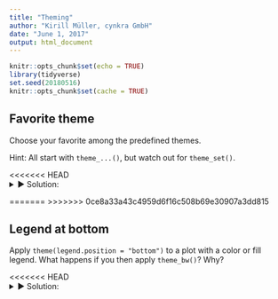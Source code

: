```yaml
---
title: "Theming"
author: "Kirill Müller, cynkra GmbH"
date: "June 1, 2017"
output: html_document
---
```


```r
knitr::opts_chunk$set(echo = TRUE)
library(tidyverse)
set.seed(20180516)
knitr::opts_chunk$set(cache = TRUE)
```

## Favorite theme

Choose your favorite among the predefined themes.

Hint: All start with `theme_...()`, but watch out for `theme_set()`.

<<<<<<< HEAD
<details>
<summary>&#x25BA; Solution:</summary>
=======
>>>>>>> 0ce8a33a43c4959d6f16c508b69e30907a3dd815
For presentations, `theme_bw()` or `theme_minimal()` look useful:

```r
ggplot(data = mpg) +
  theme_bw() +
  geom_jitter(mapping = aes(x = displ, y = hwy, color = class)) +
  scale_x_continuous(name = "Displacement") +
  scale_y_continuous(name = "Fuel economy [miles per gallon]") +
  scale_color_brewer(name = "Car class", palette = "Set2")

ggplot(data = mpg) +
  theme_minimal() +
  geom_jitter(mapping = aes(x = displ, y = hwy, color = class)) +
  scale_x_continuous(name = "Displacement") +
  scale_y_continuous(name = "Fuel economy [miles per gallon]") +
  scale_color_brewer(name = "Car class", palette = "Set2")
```
<<<<<<< HEAD
</details>
=======
>>>>>>> 0ce8a33a43c4959d6f16c508b69e30907a3dd815

## Legend at bottom

Apply `theme(legend.position = "bottom")` to a plot with a color or fill legend.  What happens if you then apply `theme_bw()`? Why?

<<<<<<< HEAD
<details>
<summary>&#x25BA; Solution:</summary>
=======
>>>>>>> 0ce8a33a43c4959d6f16c508b69e30907a3dd815
```r
ggplot(data = mpg) +
  theme_bw() +
  geom_jitter(mapping = aes(x = displ, y = hwy, color = class)) +
  scale_x_continuous(name = "Displacement") +
  scale_y_continuous(name = "Fuel economy [miles per gallon]") +
  scale_color_brewer(name = "Car class", palette = "Set2") +
  theme(legend.position = "bottom")
```

`theme_bw()` overwrites everything, including the legend position:

```r
ggplot(data = mpg) +
  geom_jitter(mapping = aes(x = displ, y = hwy, color = class)) +
  scale_x_continuous(name = "Displacement") +
  scale_y_continuous(name = "Fuel economy [miles per gallon]") +
  scale_color_brewer(name = "Car class", palette = "Set2") +
  theme(legend.position = "bottom") +
  theme_bw()
```
</details>
